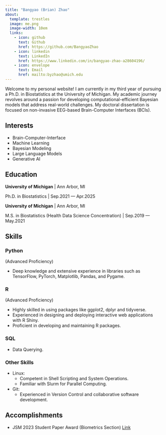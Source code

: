 ```yaml
---
title: "Bangyao (Brian) Zhao"
about:
  template: trestles
  image: me.png
  image-width: 10em
  links:
    - icon: github
      text: Github
      href: https://github.com/BangyaoZhao
    - icon: linkedin
      text: LinkedIn
      href: https://www.linkedin.com/in/bangyao-zhao-a28604196/
    - icon: envelope
      text: Email
      href: mailto:byzhao@umich.edu
---
```


Welcome to my personal website! I am currently in my third year of pursuing a Ph.D. in Biostatistics at the University of Michigan. My academic journey revolves around a passion for developing computational-efficient Bayesian models that address real-world challenges. My doctoral dissertation is focused on non-invasive EEG-based Brain-Computer Interfaces (BCIs).

## Interests

-   Brain-Computer-Interface
-   Machine Learning
-   Bayesian Modeling
-   Large Language Models
-   Generative AI

## Education

**University of Michigan** \| Ann Arbor, MI

Ph.D. in Biostatistics \| Sep.2021 --- Apr.2025

**University of Michigan** \| Ann Arbor, MI

M.S. in Biostatistics (Health Data Science Concentration) \| Sep.2019 --- May.2021

## Skills

::: panel-tabset
### Python

(Advanced Proficiency)

-   Deep knowledge and extensive experience in libraries such as TensorFlow, PyTorch, Matplotlib, Pandas, and Pygame.

### R

(Advanced Proficiency)

-   Highly skilled in using packages like ggplot2, dplyr and tidyverse.
-   Experienced in designing and deploying interactive web applications with R Shiny.
-   Proficient in developing and maintaining R packages.

### SQL

-   Data Querying.

### Other Skills

-   Linux:
    -   Competent in Shell Scripting and System Operations.
    -   Familiar with Slurm for Parallel Computing.
-   Git:
    -   Experienced in Version Control and collaborative software development.
:::

## Accomplishments

-   JSM 2023 Student Paper Award (Biometrics Section) [Link](https://sph.umich.edu/biostat/awards.html)
